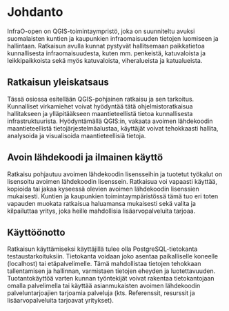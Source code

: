 # Johdanto

InfraO-open on QGIS-toimintaympristö, joka on suunniteltu avuksi suomalaisten kuntien ja kaupunkien infraomaisuuden tietojen luomiseen ja hallintaan. Ratkaisun avulla kunnat pystyvät hallitsemaan paikkatietoa kunnallisesta infraomaisuudesta, kuten mm. penkeistä, katuvaloista ja leikkipaikkoista sekä myös katuvaloista, viheralueista ja katualueista.

## Ratkaisun yleiskatsaus

Tässä osiossa esitellään QGIS-pohjainen ratkaisu ja sen tarkoitus. Kunnalliset virkamiehet voivat hyödyntää tätä ohjelmistoratkaisua hallitakseen ja ylläpitääkseen maantieteellistä tietoa kunnallisesta infrastruktuurista. Hyödyntämällä QGIS:in, vakaata avoimen lähdekoodin maantieteellistä tietojärjestelmäalustaa, käyttäjät voivat tehokkaasti hallita, analysoida ja visualisoida maantieteellisiä tietoja.

## Avoin lähdekoodi ja ilmainen käyttö

Ratkaisu pohjautuu avoimen lähdekoodin lisensseihin ja tuotetut työkalut on lisensoitu avoimen lähdekoodin lisenssein. Ratkaisua voi vapaasti käyttää, kopioida tai jakaa kyseessä olevien avoimen lähdekoodin lisenssien mukaisesti. Kuntien ja kaupunkien toimintaympäristössä tämä tuo eri toten vapauden muokata ratkaisua haluamansa mukaisesti sekä valita ja kilpailuttaa yritys, joka heille mahdollisia lisäarvopalveluita tarjoaa.

## Käyttöönotto

Ratkaisun käyttämiseksi käyttäjillä tulee olla PostgreSQL-tietokanta testaustarkoituksiin. Tietokanta voidaan joko asentaa paikalliselle koneelle (localhost) tai etäpalvelimelle. Tämä mahdollistaa tietojen tehokkaan tallentamisen ja hallinnan, varmistaen tietojen eheyden ja luotettavuuden. Tuotantokäyttöä varten kunnan työntekijät voivat rakentaa tietokantojaan omalla palvelimella tai käyttää asianmukaisten avoimen lähdekoodin palveluntarjoajien tarjoamia palveluja (kts. Referenssit, resurssit ja lisäarvopalveluita tarjoavat yritykset).
